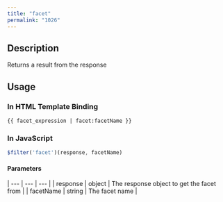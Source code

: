 ```yaml
---
title: "facet"
permalink: "1026"
---
```


## Description

Returns a result from the response

## Usage

### In HTML Template Binding

```
{{ facet_expression | facet:facetName }}
```

### In JavaScript

```js
$filter('facet')(response, facetName)
```

#### Parameters

| --- | --- | --- |
| response | object | The response object to get the facet from |
| facetName | string | The facet name |